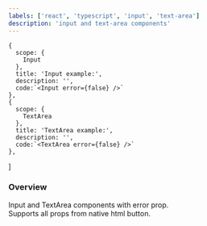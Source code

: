 ```yaml
---
labels: ['react', 'typescript', 'input', 'text-area']
description: 'input and text-area components'
---
```


    {
      scope: {
        Input
      },
      title: 'Input example:',
      description: '',
      code:`<Input error={false} />`
    },
    {
      scope: {
        TextArea
      },
      title: 'TextArea example:',
      description: '',
      code:`<TextArea error={false} />`
    },
]

### Overview

Input and TextArea components with error prop.  
Supports all props from native html button.  